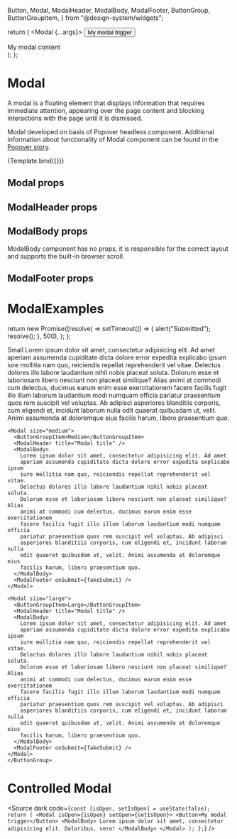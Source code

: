   Button,
  Modal,
  ModalHeader,
  ModalBody,
  ModalFooter,
  ButtonGroup,
  ButtonGroupItem,
} from "@design-system/widgets";

<Meta title="Design-system/Widgets/Modal" component={Modal} />

  return (
    <Modal {...args}>
      <Button>My modal trigger</Button>
      <div>My modal content</div>
    </Modal>
  );
};

# Modal

A modal is a floating element that displays information that requires immediate attention, appearing over the page content and blocking interactions with the page until it is dismissed.

Modal developed on basis of Popover headless component. Additional information about functionality of Modal component can be found in the [Popover story](/docs/design-system-headless-popover--docs).

<Canvas>
  <Story name="Modal">{Template.bind({})}</Story>
</Canvas>

## Modal props

<ArgsTable story="Modal" of={Modal} />

## ModalHeader props

<ArgsTable of={ModalHeader} />

## ModalBody props

ModalBody component has no props, it is responsible for the correct layout and supports the built-in browser scroll.

## ModalFooter props

<ArgsTable of={ModalFooter} />

# ModalExamples

  return new Promise((resolve) =>
    setTimeout(() => {
      alert("Submitted");
      resolve();
    }, 500),
  );
};

<Canvas>
  <Story name="Modal Examples">
    <ButtonGroup>
    <Modal size="small">
      <ButtonGroupItem>Small</ButtonGroupItem>
      <ModalHeader title="Modal title" />
      <ModalBody>
        Lorem ipsum dolor sit amet, consectetur adipisicing elit. Ad amet
        aperiam assumenda cupiditate dicta dolore error expedita explicabo ipsum
        iure mollitia nam quo, reiciendis repellat reprehenderit vel vitae.
        Delectus dolores illo labore laudantium nihil nobis placeat soluta.
        Dolorum esse et laboriosam libero nesciunt non placeat similique? Alias
        animi at commodi cum delectus, ducimus earum enim esse exercitationem
        facere facilis fugit illo illum laborum laudantium modi numquam officia
        pariatur praesentium quos rem suscipit vel voluptas. Ab adipisci
        asperiores blanditiis corporis, cum eligendi et, incidunt laborum nulla
        odit quaerat quibusdam ut, velit. Animi assumenda at doloremque eius
        facilis harum, libero praesentium quo.
      </ModalBody>
      <ModalFooter onSubmit={fakeSubmit} />
    </Modal>

    <Modal size="medium">
      <ButtonGroupItem>Medium</ButtonGroupItem>
      <ModalHeader title="Modal title" />
      <ModalBody>
        Lorem ipsum dolor sit amet, consectetur adipisicing elit. Ad amet
        aperiam assumenda cupiditate dicta dolore error expedita explicabo ipsum
        iure mollitia nam quo, reiciendis repellat reprehenderit vel vitae.
        Delectus dolores illo labore laudantium nihil nobis placeat soluta.
        Dolorum esse et laboriosam libero nesciunt non placeat similique? Alias
        animi at commodi cum delectus, ducimus earum enim esse exercitationem
        facere facilis fugit illo illum laborum laudantium modi numquam officia
        pariatur praesentium quos rem suscipit vel voluptas. Ab adipisci
        asperiores blanditiis corporis, cum eligendi et, incidunt laborum nulla
        odit quaerat quibusdam ut, velit. Animi assumenda at doloremque eius
        facilis harum, libero praesentium quo.
      </ModalBody>
      <ModalFooter onSubmit={fakeSubmit} />
    </Modal>

    <Modal size="large">
      <ButtonGroupItem>Large</ButtonGroupItem>
      <ModalHeader title="Modal title" />
      <ModalBody>
        Lorem ipsum dolor sit amet, consectetur adipisicing elit. Ad amet
        aperiam assumenda cupiditate dicta dolore error expedita explicabo ipsum
        iure mollitia nam quo, reiciendis repellat reprehenderit vel vitae.
        Delectus dolores illo labore laudantium nihil nobis placeat soluta.
        Dolorum esse et laboriosam libero nesciunt non placeat similique? Alias
        animi at commodi cum delectus, ducimus earum enim esse exercitationem
        facere facilis fugit illo illum laborum laudantium modi numquam officia
        pariatur praesentium quos rem suscipit vel voluptas. Ab adipisci
        asperiores blanditiis corporis, cum eligendi et, incidunt laborum nulla
        odit quaerat quibusdam ut, velit. Animi assumenda at doloremque eius
        facilis harum, libero praesentium quo.
      </ModalBody>
      <ModalFooter onSubmit={fakeSubmit} />
    </Modal>
    </ButtonGroup>

  </Story>
</Canvas>

# Controlled Modal

<Canvas>
  <Story name="Controlled Modal">
    <ControlledModal />
  </Story>
</Canvas>

<Source
  dark
  code={`
  const [isOpen, setIsOpen] = useState(false);
  return (
    <Modal isOpen={isOpen} setOpen={setIsOpen}>
      <Button>My modal trigger</Button>
      <ModalBody>
        Lorem ipsum dolor sit amet, consectetur adipisicing elit. Doloribus,
        vero!
      </ModalBody>
    </Modal>
  );
};
`}
/>
